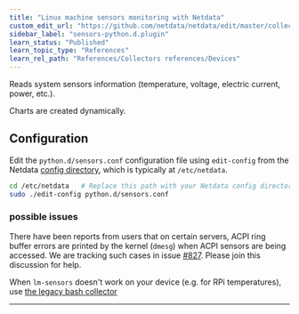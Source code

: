 ```yaml
---
title: "Linux machine sensors monitoring with Netdata"
custom_edit_url: "https://github.com/netdata/netdata/edit/master/collectors/python.d.plugin/sensors/README.md"
sidebar_label: "sensors-python.d.plugin"
learn_status: "Published"
learn_topic_type: "References"
learn_rel_path: "References/Collectors references/Devices"
---
```



Reads system sensors information (temperature, voltage, electric current, power, etc.).

Charts are created dynamically.

## Configuration

Edit the `python.d/sensors.conf` configuration file using `edit-config` from the Netdata [config
directory](/docs/configure/nodes.md), which is typically at `/etc/netdata`.

```bash
cd /etc/netdata   # Replace this path with your Netdata config directory, if different
sudo ./edit-config python.d/sensors.conf
```

### possible issues

There have been reports from users that on certain servers, ACPI ring buffer errors are printed by the kernel (`dmesg`) when ACPI sensors are being accessed.
We are tracking such cases in issue [#827](https://github.com/netdata/netdata/issues/827).
Please join this discussion for help.

When `lm-sensors` doesn't work on your device (e.g. for RPi temperatures), use [the legacy bash collector](https://learn.netdata.cloud/docs/agent/collectors/charts.d.plugin/sensors)

---


